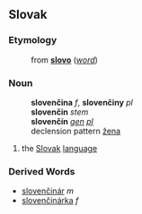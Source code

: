 ==Slovak==
===Etymology===
:from '''[[slovo#Slovak|slovo]]''' (''[[word]]'')
===Noun===
:'''slovenčina''' ''f'', '''slovenčiny''' ''pl''
:'''slovenčin''' ''stem''
:'''slovenčín''' ''[[genitive|gen]] [[plural|pl]]''
:declension pattern [[Slovak declension pattern žena|žena]]
# the [[Slovak]] [[language]]
===Derived Words===
* [[slovenčinár]] ''m''
* [[slovenčinárka]] ''f''